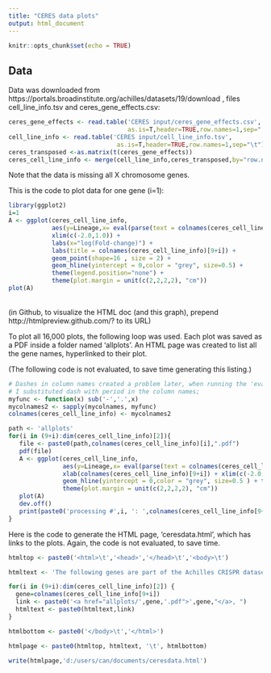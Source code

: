 ```yaml
---
title: "CERES data plots"
output: html_document
---
```


```r
knitr::opts_chunk$set(echo = TRUE)
```

## Data
Data was downloaded from https://portals.broadinstitute.org/achilles/datasets/19/download , files cell_line_info.tsv and ceres_gene_effects.csv:
```r
ceres_gene_effects <- read.table('CERES input/ceres_gene_effects.csv',
                                 as.is=T,header=TRUE,row.names=1,sep=",")
cell_line_info <- read.table('CERES input/cell_line_info.tsv',
                              as.is=T,header=TRUE,row.names=1,sep="\t")
ceres_transposed <-as.matrix(t(ceres_gene_effects))
ceres_cell_line_info <- merge(cell_line_info,ceres_transposed,by="row.names")
```
Note that the data is missing all X chromosome genes.

This is the code to plot data for one gene (i=1):
```r
library(ggplot2)
i=1
A <- ggplot(ceres_cell_line_info,
            aes(y=Lineage,x= eval(parse(text = colnames(ceres_cell_line_info[9+i]))), color=Lineage)) +
            xlim(c(-2.0,1.0)) + 
            labs(x="log(Fold-change)") +
            labs(title = colnames(ceres_cell_line_info)[9+i]) +
            geom_point(shape=16 , size = 2) + 
            geom_hline(yintercept = 0,color = "grey", size=0.5) + 
            theme(legend.position="none") +
            theme(plot.margin = unit(c(2,2,2,2), "cm"))
plot(A)
```
<br>
(in Github, to visualize the HTML doc (and this graph), prepend http://htmlpreview.github.com/? to its URL)

To plot all 16,000 plots, the following loop was used. Each plot was saved as a PDF inside a folder named 'allplots'. An HTML page was created to list all the gene names, hyperlinked to their plot. 

(The following code is not evaluated, to save time generating this listing.)
```r
# Dashes in column names created a problem later, when running the 'eval' function. 
# I substituted dash with period in the column names;
myfunc <- function(x) sub('-','.',x)
mycolnames2 <- sapply(mycolnames, myfunc)
colnames(ceres_cell_line_info) <- mycolnames2

path <- 'allplots'
for(i in (9+i):dim(ceres_cell_line_info)[2]){
   file <- paste0(path,colnames(ceres_cell_line_info)[i],".pdf")
   pdf(file)
   A <- ggplot(ceres_cell_line_info,
               aes(y=Lineage,x= eval(parse(text = colnames(ceres_cell_line_info[9+i]))), color=Lineage)) +
               xlab(colnames(ceres_cell_line_info)[9+i]) + xlim(c(-2.0,1.0)) + geom_point(shape=16 , size = 2) +
               geom_hline(yintercept = 0,color = "grey", size=0.5 ) + theme(legend.position="none") + 
               theme(plot.margin = unit(c(2,2,2,2), "cm"))
   plot(A)
   dev.off()
   print(paste0('processing #',i, ': ',colnames(ceres_cell_line_info[9+i]), '...'))
}
```
Here is the code to generate the HTML page, 'ceresdata.html', which has links to the plots. Again, the code is not evaluated, to save time.
```r
htmltop <- paste0('<html>\t','<head>','</head>\t','<body>\t')

htmltext <- 'The following genes are part of the Achilles CRISPR dataset, version Avana-17Q2-Broad_v2. This dataset does not include X chromosome genes.\n\n Click on the name of a gene to display the scores for that gene, grouped by cell line.\n'

for(i in (9+i):dim(ceres_cell_line_info)[2]) {
  gene=colnames(ceres_cell_line_info[9+i])
  link <- paste0('<a href="allplots/',gene,'.pdf">',gene,"</a>, ")
  htmltext <- paste0(htmltext,link)
}

htmlbottom <- paste0('</body>\t','</html>')

htmlpage <- paste0(htmltop, htmltext, '\t', htmlbottom)

write(htmlpage,'d:/users/can/documents/ceresdata.html')
```
